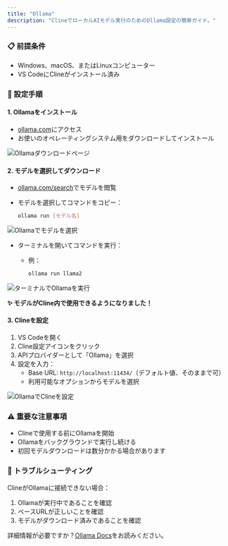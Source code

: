```yaml
---
title: "Ollama"
description: "ClineでローカルAIモデル実行のためのOllama設定の簡単ガイド。"
---
```


### 📋 前提条件

-   Windows、macOS、またはLinuxコンピューター
-   VS CodeにClineがインストール済み

### 🚀 設定手順

#### 1. Ollamaをインストール

-   [ollama.com](https://ollama.com)にアクセス
-   お使いのオペレーティングシステム用をダウンロードしてインストール

<Frame>
	<img
		src="https://storage.googleapis.com/cline_public_images/docs/assets/image%20(2)%20(1)%20(1).png"
		alt="Ollamaダウンロードページ"
	/>
</Frame>

#### 2. モデルを選択してダウンロード

-   [ollama.com/search](https://ollama.com/search)でモデルを閲覧
-   モデルを選択してコマンドをコピー：

    ```bash
    ollama run [モデル名]
    ```

<Frame>
	<img
		src="https://storage.googleapis.com/cline_public_images/docs/assets/ollama-model-grab%20(2).gif"
		alt="Ollamaでモデルを選択"
	/>
</Frame>

-   ターミナルを開いてコマンドを実行：

    -   例：

        ```bash
        ollama run llama2
        ```

<Frame>
	<img
		src="https://storage.googleapis.com/cline_public_images/docs/assets/starting-ollama-terminal%20(2).gif"
		alt="ターミナルでOllamaを実行"
	/>
</Frame>

**✨ モデルがCline内で使用できるようになりました！**

#### 3. Clineを設定

1. VS Codeを開く
2. Cline設定アイコンをクリック
3. APIプロバイダーとして「Ollama」を選択
4. 設定を入力：
    - Base URL: `http://localhost:11434/`（デフォルト値、そのままで可）
    - 利用可能なオプションからモデルを選択

<Frame>
	<img
		src="https://storage.googleapis.com/cline_public_images/docs/assets/selecting-ollama-model-cline%20(3).gif"
		alt="OllamaでClineを設定"
	/>
</Frame>

### ⚠️ 重要な注意事項

-   Clineで使用する前にOllamaを開始
-   Ollamaをバックグラウンドで実行し続ける
-   初回モデルダウンロードは数分かかる場合があります

### 🔧 トラブルシューティング

ClineがOllamaに接続できない場合：

1. Ollamaが実行中であることを確認
2. ベースURLが正しいことを確認
3. モデルがダウンロード済みであることを確認

詳細情報が必要ですか？[Ollama Docs](https://github.com/ollama/ollama/blob/main/docs/api.md)をお読みください。
